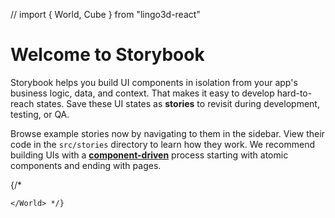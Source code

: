 // import { World, Cube } from "lingo3d-react"

<Meta title="Example/Introduction" />

# Welcome to Storybook

Storybook helps you build UI components in isolation from your app's business logic, data, and context.
That makes it easy to develop hard-to-reach states. Save these UI states as **stories** to revisit during development, testing, or QA.

Browse example stories now by navigating to them in the sidebar.
View their code in the `src/stories` directory to learn how they work.
We recommend building UIs with a [**component-driven**](https://componentdriven.org) process starting with atomic components and ending with pages.

<div style={{ width: 500, height: 500, position: "relative", background: "yellow" }}>
    {/* <World>
        
    </World> */}
</div>